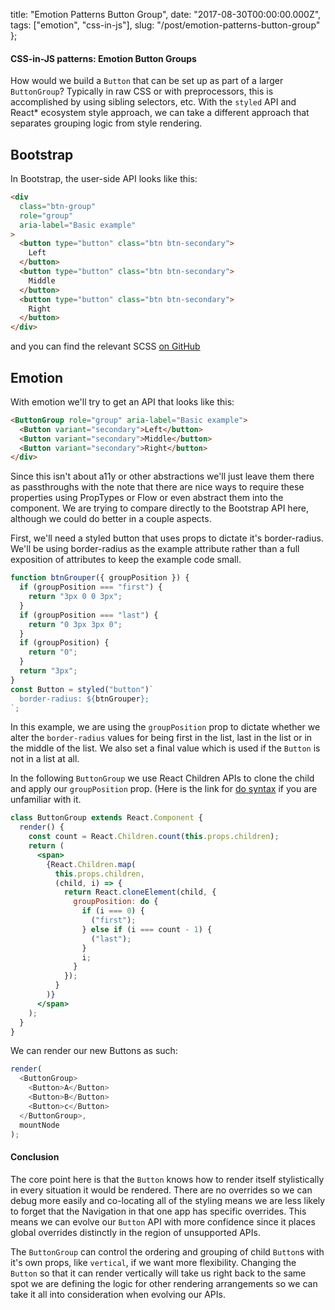  title: "Emotion Patterns Button Group",
  date: "2017-08-30T00:00:00.000Z",
  tags: ["emotion", "css-in-js"],
  slug: "/post/emotion-patterns-button-group"
};

#### CSS-in-JS patterns: Emotion Button Groups

How would we build a `Button` that can be set up as part of
a larger `ButtonGroup`? Typically in raw CSS or with
preprocessors, this is accomplished by using sibling
selectors, etc. With the `styled` API and React\* ecosystem
style approach, we can take a different approach that
separates grouping logic from style rendering.

## Bootstrap

In Bootstrap, the user-side API looks like this:

```html
<div
  class="btn-group"
  role="group"
  aria-label="Basic example"
>
  <button type="button" class="btn btn-secondary">
    Left
  </button>
  <button type="button" class="btn btn-secondary">
    Middle
  </button>
  <button type="button" class="btn btn-secondary">
    Right
  </button>
</div>
```

and you can find the relevant SCSS
[on GitHub](https://github.com/twbs/bootstrap/blob/cd22eb1da03d5dbc9062ad5c9e75c05429e4bcd0/scss/_button-group.scss#L4-L33)

## Emotion

With emotion we'll try to get an API that looks like this:

```html
<ButtonGroup role="group" aria-label="Basic example">
  <Button variant="secondary">Left</button>
  <Button variant="secondary">Middle</button>
  <Button variant="secondary">Right</button>
</div>
```

Since this isn't about a11y or other abstractions we'll just
leave them there as passthroughs with the note that there
are nice ways to require these properties using PropTypes or
Flow or even abstract them into the component. We are trying
to compare directly to the Bootstrap API here, although we
could do better in a couple aspects.

First, we'll need a styled button that uses props to dictate
it's border-radius. We'll be using border-radius as the
example attribute rather than a full exposition of
attributes to keep the example code small.

```js
function btnGrouper({ groupPosition }) {
  if (groupPosition === "first") {
    return "3px 0 0 3px";
  }
  if (groupPosition === "last") {
    return "0 3px 3px 0";
  }
  if (groupPosition) {
    return "0";
  }
  return "3px";
}
const Button = styled("button")`
  border-radius: ${btnGrouper};
`;
```

In this example, we are using the `groupPosition` prop to
dictate whether we alter the `border-radius` values for
being first in the list, last in the list or in the middle
of the list. We also set a final value which is used if the
`Button` is not in a list at all.

In the following `ButtonGroup` we use React Children APIs to
clone the child and apply our `groupPosition` prop. (Here is
the link for
[do syntax](https://babeljs.io/docs/plugins/transform-do-expressions/)
if you are unfamiliar with it.

```jsx
class ButtonGroup extends React.Component {
  render() {
    const count = React.Children.count(this.props.children);
    return (
      <span>
        {React.Children.map(
          this.props.children,
          (child, i) => {
            return React.cloneElement(child, {
              groupPosition: do {
                if (i === 0) {
                  ("first");
                } else if (i === count - 1) {
                  ("last");
                }
                i;
              }
            });
          }
        )}
      </span>
    );
  }
}
```

We can render our new Buttons as such:

```js
render(
  <ButtonGroup>
    <Button>A</Button>
    <Button>B</Button>
    <Button>c</Button>
  </ButtonGroup>,
  mountNode
);
```

#### Conclusion

The core point here is that the `Button` knows how to render
itself stylistically in every situation it would be
rendered. There are no overrides so we can debug more easily
and co-locating all of the styling means we are less likely
to forget that the Navigation in that one app has specific
overrides. This means we can evolve our `Button` API with
more confidence since it places global overrides distinctly
in the region of unsupported APIs.

The `ButtonGroup` can control the ordering and grouping of
child `Button`s with it's own props, like `vertical`, if we
want more flexibility. Changing the `Button` so that it can
render vertically will take us right back to the same spot
we are defining the logic for other rendering arrangements
so we can take it all into consideration when evolving our
APIs.
